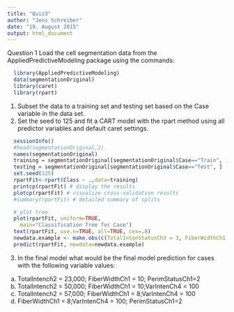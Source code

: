 ```yaml
---
title: "Quiz3"
author: "Jens Schreiber"
date: "19. August 2015"
output: html_document
---
```


Question 1
Load the cell segmentation data from the AppliedPredictiveModeling package using the commands:

```r
  library(AppliedPredictiveModeling)
  data(segmentationOriginal)
  library(caret)
  library(rpart)
```
1. Subset the data to a training set and testing set based on the Case variable in the data set. 
2. Set the seed to 125 and fit a CART model with the rpart method using all predictor variables and default caret settings. 


```r
  sessionInfo()
  #head(segmentationOriginal,2)
  names(segmentationOriginal)
  training = segmentationOriginal[segmentationOriginal$Case=="Train", ]
  testing = segmentationOriginal[segmentationOriginal$Case=="Test", ]
  set.seed(125)
  rpartFit<-rpart(Class ~ .,data=training)
  printcp(rpartFit) # display the results 
  plotcp(rpartFit) # visualize cross-validation results 
  #summary(rpartFit) # detailed summary of splits

  # plot tree 
  plot(rpartFit, uniform=TRUE, 
    main="Classification Tree for Case")
  text(rpartFit, use.n=TRUE, all=TRUE, cex=.8)
  newdata.example <- make.obs(c(TotalIntenStatusCh3 = 3, FiberWidthCh1 = 20, VarIntenCh4 = 100))
  predict(rpartFit, newdata=newdata.example)
```

3. In the final model what would be the final model prediction for cases with the following variable values:
a. TotalIntench2 = 23,000; FiberWidthCh1 = 10; PerimStatusCh1=2 
b. TotalIntench2 = 50,000; FiberWidthCh1 = 10;VarIntenCh4 = 100 
c. TotalIntench2 = 57,000; FiberWidthCh1 = 8;VarIntenCh4 = 100 
d. FiberWidthCh1 = 8;VarIntenCh4 = 100; PerimStatusCh1=2 

